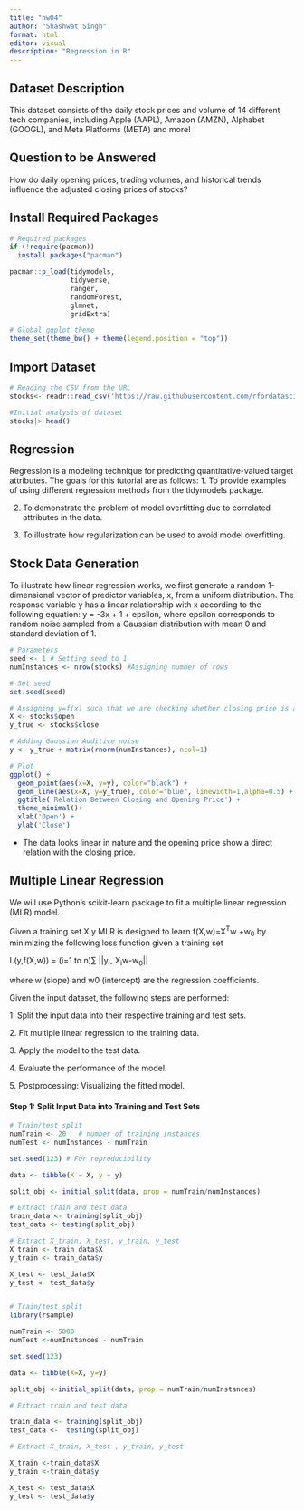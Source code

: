 ```yaml
---
title: "hw04"
author: "Shashwat Singh"
format: html
editor: visual
description: "Regression in R"
---
```


## **Dataset Description**

This dataset consists of the daily stock prices and volume of 14 different tech companies, including Apple (AAPL), Amazon (AMZN), Alphabet (GOOGL), and Meta Platforms (META) and more!

## **Question to be Answered**

How do daily opening prices, trading volumes, and historical trends influence the adjusted closing prices of stocks?

## **Install Required Packages**

```r
# Required packages
if (!require(pacman))
  install.packages("pacman")

pacman::p_load(tidymodels,
               tidyverse,
               ranger,
               randomForest,
               glmnet,
               gridExtra)

# Global ggplot theme
theme_set(theme_bw() + theme(legend.position = "top"))
```

## Import Dataset

```r

# Reading the CSV from the URL
stocks<- readr::read_csv('https://raw.githubusercontent.com/rfordatascience/tidytuesday/master/data/2023/2023-02-07/big_tech_stock_prices.csv')

#Initial analysis of dataset
stocks|> head()
```

## Regression

Regression is a modeling technique for predicting quantitative-valued target attributes. The goals for this tutorial are as follows: 1. To provide examples of using different regression methods from the tidymodels package.

2. To demonstrate the problem of model overfitting due to correlated attributes in the data.

3. To illustrate how regularization can be used to avoid model overfitting.

## **Stock Data Generation**

To illustrate how linear regression works, we first generate a random 1-dimensional vector of predictor variables, x, from a uniform distribution. The response variable y has a linear relationship with x according to the following equation: y = -3x + 1 + epsilon, where epsilon corresponds to random noise sampled from a Gaussian distribution with mean 0 and standard deviation of 1.

```r
# Parameters
seed <- 1 # Setting seed to 1           
numInstances <- nrow(stocks) #Assigning number of rows 

# Set seed
set.seed(seed)

# Assigning y=f(x) such that we are checking whether closing price is a function of open price
X <- stocks$open
y_true <- stocks$close

# Adding Gaussian Additive noise
y <- y_true + matrix(rnorm(numInstances), ncol=1)

# Plot
ggplot() +
  geom_point(aes(x=X, y=y), color="black") +
  geom_line(aes(x=X, y=y_true), color="blue", linewidth=1,alpha=0.5) +
  ggtitle('Relation Between Closing and Opening Price') +
  theme_minimal()+
  xlab('Open') +
  ylab('Close')
```

-   The data looks linear in nature and the opening price show a direct relation with the closing price.

## **Multiple Linear Regression** 

We will use Python's scikit-learn package to fit a multiple linear regression (MLR) model.

Given a training set X,y MLR is designed to learn f(X,w)=X^T^w +w~0~ by minimizing the following loss function given a training set

L(y,f(X,w)) = (i=1 to n)∑ \|\|y~i-~ X~i~w-w~0~\|\|

where w (slope) and w0 (intercept) are the regression coefficients.

Given the input dataset, the following steps are performed:

1\. Split the input data into their respective training and test sets.

2\. Fit multiple linear regression to the training data.

3\. Apply the model to the test data.

4\. Evaluate the performance of the model.

5\. Postprocessing: Visualizing the fitted model.

#### Step 1: Split Input Data into Training and Test Sets

```r
# Train/test split
numTrain <- 20   # number of training instances
numTest <- numInstances - numTrain

set.seed(123) # For reproducibility

data <- tibble(X = X, y = y)

split_obj <- initial_split(data, prop = numTrain/numInstances)

# Extract train and test data
train_data <- training(split_obj)
test_data <- testing(split_obj)

# Extract X_train, X_test, y_train, y_test
X_train <- train_data$X
y_train <- train_data$y

X_test <- test_data$X
y_test <- test_data$y


# Train/test split
library(rsample)

numTrain <- 5000
numTest <-numInstances - numTrain

set.seed(123)

data <- tibble(X=X, y=y)

split_obj <-initial_split(data, prop = numTrain/numInstances)

# Extract train and test data 

train_data <- training(split_obj)
test_data <-  testing(split_obj)

# Extract X_train, X_test , y_train, y_test

X_train <-train_data$X
y_train <-train_data$y

X_test <- test_data$X
y_test <- test_data$y
```
